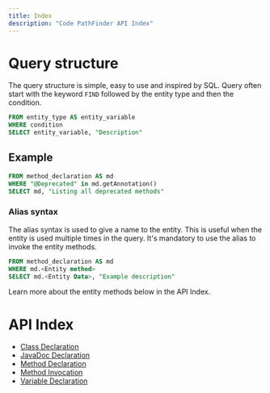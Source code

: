 ```yaml
---
title: Index
description: "Code PathFinder API Index"
---
```



<PostHogLayout>
</PostHogLayout>

# Query structure

The query structure is simple, easy to use and inspired by SQL. Query often start with the keyword `FIND` followed by the entity type and then the condition.

```sql
FROM entity_type AS entity_variable
WHERE condition
SELECT entity_variable, "Description"
```

## Example

```sql
FROM method_declaration AS md
WHERE "@Deprecated" in md.getAnnotation()
SELECT md, "Listing all deprecated methods"
```

### Alias syntax

The alias syntax is used to give a name to the entity. This is useful when the entity is used multiple times in the query. It's mandatory
to use the alias to invoke the entity methods.

```sql
FROM method_declaration AS md
WHERE md.<Entity method>
SELECT md.<Entity Data>, "Example description"
```

Learn more about the entity methods below in the API Index.

# API Index

- [Class Declaration](./class/)
- [JavaDoc Declaration](./javadoc/)
- [Method Declaration](./method/)
- [Method Invocation](./method_call/)
- [Variable Declaration](./variable/)